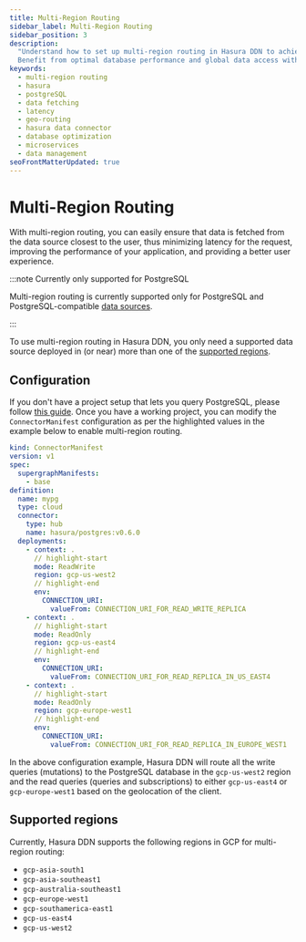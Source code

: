 ```yaml
---
title: Multi-Region Routing
sidebar_label: Multi-Region Routing
sidebar_position: 3
description:
  "Understand how to set up multi-region routing in Hasura DDN to achieve efficient data fetching and lower latency.
  Benefit from optimal database performance and global data access with Hasura."
keywords:
  - multi-region routing
  - hasura
  - postgreSQL
  - data fetching
  - latency
  - geo-routing
  - hasura data connector
  - database optimization
  - microservices
  - data management
seoFrontMatterUpdated: true
---
```


# Multi-Region Routing

With multi-region routing, you can easily ensure that data is fetched from the data source closest to the user, thus
minimizing latency for the request, improving the performance of your application, and providing a better user
experience.

:::note Currently only supported for PostgreSQL

Multi-region routing is currently supported only for PostgreSQL and PostgreSQL-compatible
[data sources](https://hasura.io/connectors#connectors-list).

:::

To use multi-region routing in Hasura DDN, you only need a supported data source deployed in (or near) more than one of
the [supported regions](#supported-regions).

## Configuration

If you don't have a project setup that lets you query PostgreSQL, please follow
[this guide](/getting-started/overview.mdx). Once you have a working project, you can modify the `ConnectorManifest`
configuration as per the highlighted values in the example below to enable multi-region routing.

```yaml
kind: ConnectorManifest
version: v1
spec:
  supergraphManifests:
    - base
definition:
  name: mypg
  type: cloud
  connector:
    type: hub
    name: hasura/postgres:v0.6.0
  deployments:
    - context: .
      // highlight-start
      mode: ReadWrite
      region: gcp-us-west2
      // highlight-end
      env:
        CONNECTION_URI:
          valueFrom: CONNECTION_URI_FOR_READ_WRITE_REPLICA
    - context: .
      // highlight-start
      mode: ReadOnly
      region: gcp-us-east4
      // highlight-end
      env:
        CONNECTION_URI:
          valueFrom: CONNECTION_URI_FOR_READ_REPLICA_IN_US_EAST4
    - context: .
      // highlight-start
      mode: ReadOnly
      region: gcp-europe-west1
      // highlight-end
      env:
        CONNECTION_URI:
          valueFrom: CONNECTION_URI_FOR_READ_REPLICA_IN_EUROPE_WEST1
```

In the above configuration example, Hasura DDN will route all the write queries (mutations) to the PostgreSQL database
in the `gcp-us-west2` region and the read queries (queries and subscriptions) to either `gcp-us-east4` or
`gcp-europe-west1` based on the geolocation of the client.

## Supported regions

Currently, Hasura DDN supports the following regions in GCP for multi-region routing:

- `gcp-asia-south1`
- `gcp-asia-southeast1`
- `gcp-australia-southeast1`
- `gcp-europe-west1`
- `gcp-southamerica-east1`
- `gcp-us-east4`
- `gcp-us-west2`
